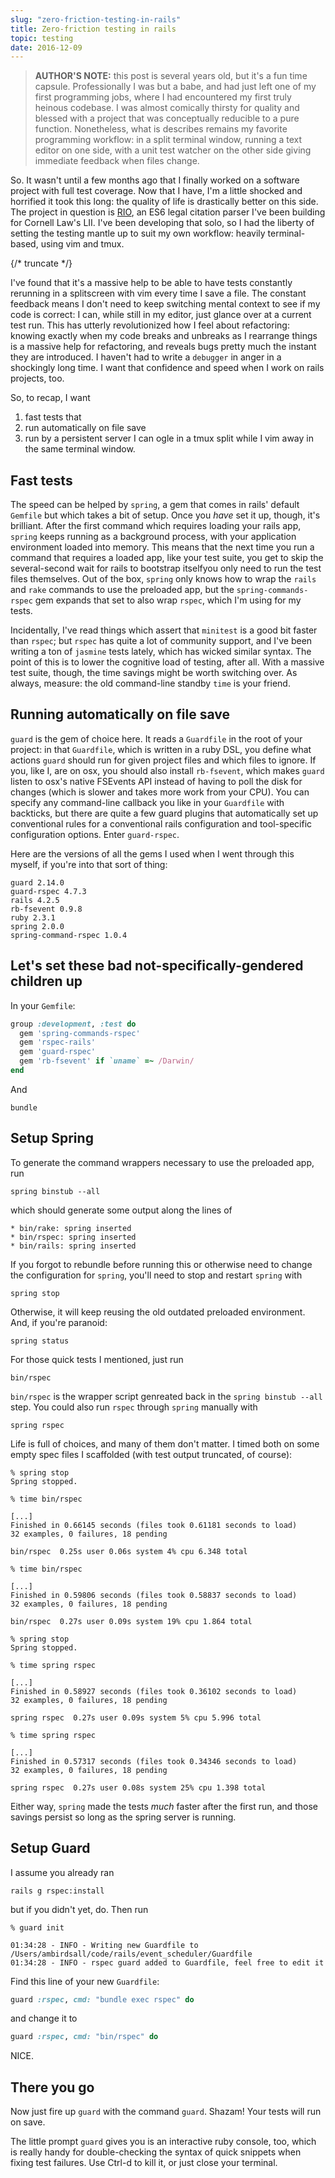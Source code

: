 ```yaml
---
slug: "zero-friction-testing-in-rails"
title: Zero-friction testing in rails
topic: testing
date: 2016-12-09
---
```


> **AUTHOR'S NOTE:** this post is several years old, but it's a fun time
> capsule. Professionally I was but a babe, and had just left one of my first
> programming jobs, where I had encountered my first truly heinous codebase. I was
> almost comically thirsty for quality and blessed with a project that was
> conceptually reducible to a pure function. Nonetheless, what is describes
> remains my favorite programming workflow: in a split terminal window, running
> a text editor on one side, with a unit test watcher on the other side giving immediate
> feedback when files change.

So. It wasn't until a few months ago that I finally worked on a software
project with full test coverage. Now that I have, I'm a little shocked and
horrified it took this long: the quality of life is drastically better on
this side. The project in question is [RIO](https://law.cornell.edu/rio), an
ES6 legal citation parser I've been building for Cornell Law's LII. I've been
developing that solo, so I had the liberty of setting the testing mantle up to
suit my own workflow: heavily terminal-based, using vim and tmux.

{/* truncate */}

I've found that it's a massive help to be able to have tests constantly
rerunning in a splitscreen with vim every time I save a file. The constant
feedback means I don't need to keep switching mental context to see if my code
is correct: I can, while still in my editor, just glance over at a current test
run. This has utterly revolutionized how I feel about refactoring: knowing
exactly when my code breaks and unbreaks as I rearrange things is a massive
help for refactoring, and reveals bugs pretty much the instant they are
introduced. I haven't had to write a `debugger` in anger in a shockingly long
time. I want that confidence and speed when I work on rails projects, too.

So, to recap, I want

1. fast tests that
1. run automatically on file save
1. run by a persistent server I can ogle in a tmux split while I vim away in
   the same terminal window.

## Fast tests

The speed can be helped by `spring`, a gem that comes in rails' default
`Gemfile` but which takes a bit of setup. Once you _have_ set it up, though,
it's brilliant. After the first command which requires loading your rails app,
`spring` keeps running as a background process, with your application
environment loaded into memory. This means that the next time you run a command
that requires a loaded app, like your test suite, you get to skip the
several-second wait for rails to bootstrap itself­you only need to run
the test files themselves. Out of the box, `spring` only knows how to wrap the
`rails` and `rake` commands to use the preloaded app, but the
`spring-commands-rspec` gem expands that set to also wrap `rspec`, which I'm
using for my tests.

Incidentally, I've read things which assert that `minitest` is a good bit
faster than `rspec`; but `rspec` has quite a lot of community support, and I've
been writing a ton of `jasmine` tests lately, which has wicked similar syntax.
The point of this is to lower the cognitive load of testing, after all. With a
massive test suite, though, the time savings might be worth switching over. As
always, measure: the old command-line standby `time` is your friend.

## Running automatically on file save

`guard` is the gem of choice here. It reads a `Guardfile` in the root of your
project: in that `Guardfile`, which is written in a ruby DSL, you define what
actions `guard` should run for given project files and which files to ignore.
If you, like I, are on osx, you should also install `rb-fsevent`, which makes
`guard` listen to osx's native FSEvents API instead of having to poll the disk
for changes (which is slower and takes more work from your CPU). You can
specify any command-line callback you like in your `Guardfile` with backticks,
but there are quite a few guard plugins that automatically set up conventional
rules for a conventional rails configuration and tool-specific configuration
options. Enter `guard-rspec`.

Here are the versions of all the gems I used when I went through this myself,
if you're into that sort of thing:

```
guard 2.14.0
guard-rspec 4.7.3
rails 4.2.5
rb-fsevent 0.9.8
ruby 2.3.1
spring 2.0.0
spring-command-rspec 1.0.4
```

## Let's set these bad not-specifically-gendered children up

In your `Gemfile`:

```ruby
group :development, :test do
  gem 'spring-commands-rspec'
  gem 'rspec-rails'
  gem 'guard-rspec'
  gem 'rb-fsevent' if `uname` =~ /Darwin/
end
```

And

```shell
bundle
```

## Setup Spring

To generate the command wrappers necessary to use the preloaded app, run

```shell
spring binstub --all
```

which should generate some output along the lines of

```shell
* bin/rake: spring inserted
* bin/rspec: spring inserted
* bin/rails: spring inserted
```

If you forgot to rebundle before running this or otherwise need to change the
configuration for `spring`, you'll need to stop and restart `spring` with

```shell
spring stop
```

Otherwise, it will keep reusing the old outdated preloaded environment. And, if you're paranoid:

```shell
spring status
```

For those quick tests I mentioned, just run

```shell
bin/rspec
```

`bin/rspec` is the wrapper script genreated back in the `spring binstub --all`
step. You could also run `rspec` through `spring` manually with

```shell
spring rspec
```

Life is full of choices, and many of them don't matter. I timed both on some
empty spec files I scaffolded (with test output truncated, of course):

```shell
% spring stop
Spring stopped.

% time bin/rspec

[...]
Finished in 0.66145 seconds (files took 0.61181 seconds to load)
32 examples, 0 failures, 18 pending

bin/rspec  0.25s user 0.06s system 4% cpu 6.348 total

% time bin/rspec

[...]
Finished in 0.59806 seconds (files took 0.58837 seconds to load)
32 examples, 0 failures, 18 pending

bin/rspec  0.27s user 0.09s system 19% cpu 1.864 total

% spring stop
Spring stopped.

% time spring rspec

[...]
Finished in 0.58927 seconds (files took 0.36102 seconds to load)
32 examples, 0 failures, 18 pending

spring rspec  0.27s user 0.09s system 5% cpu 5.996 total

% time spring rspec

[...]
Finished in 0.57317 seconds (files took 0.34346 seconds to load)
32 examples, 0 failures, 18 pending

spring rspec  0.27s user 0.08s system 25% cpu 1.398 total
```

Either way, `spring` made the tests _much_ faster after the first run, and
those savings persist so long as the spring server is running.

## Setup Guard

I assume you already ran

```shell
rails g rspec:install
```

but if you didn't yet, do. Then run

```shell
% guard init

01:34:28 - INFO - Writing new Guardfile to /Users/ambirdsall/code/rails/event_scheduler/Guardfile
01:34:28 - INFO - rspec guard added to Guardfile, feel free to edit it
```

Find this line of your new `Guardfile`:

```ruby
guard :rspec, cmd: "bundle exec rspec" do
```

and change it to

```ruby
guard :rspec, cmd: "bin/rspec" do
```

NICE.

## There you go

Now just fire up `guard` with the command `guard`. Shazam! Your tests will run on save.

The little prompt `guard` gives you is an interactive ruby console, too, which
is really handy for double-checking the syntax of quick snippets when fixing
test failures. Use Ctrl-d to kill it, or just close your terminal.
